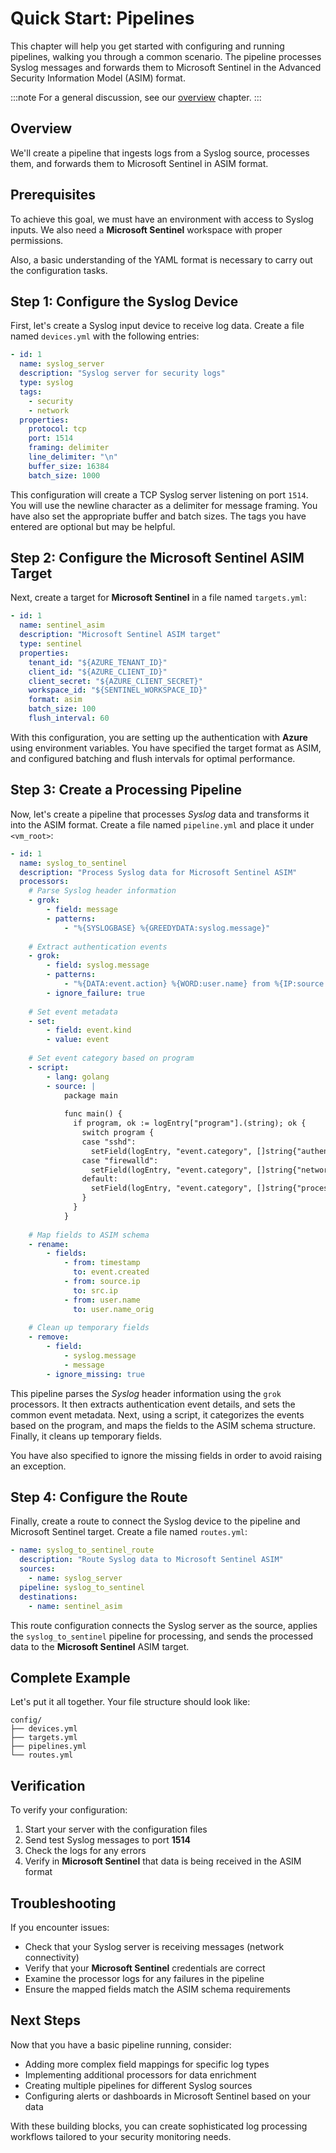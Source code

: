 # Quick Start: Pipelines

This chapter will help you get started with configuring and running pipelines, walking you through a common scenario. The pipeline processes Syslog messages and forwards them to Microsoft Sentinel in the Advanced Security Information Model (ASIM) format.

:::note
For a general discussion, see our [overview](/docs/configuration/pipelines/index.mdx) chapter.
:::

## Overview

We'll create a pipeline that ingests logs from a Syslog source, processes them, and forwards them to Microsoft Sentinel in ASIM format.

## Prerequisites

To achieve this goal, we must have an environment with access to Syslog inputs. We also need a **Microsoft Sentinel** workspace with proper permissions.

Also, a basic understanding of the YAML format is necessary to carry out the configuration tasks.

## Step 1: Configure the Syslog Device

First, let's create a Syslog input device to receive log data. Create a file named `devices.yml` with the following entries:

```yml
- id: 1
  name: syslog_server
  description: "Syslog server for security logs"
  type: syslog
  tags:
    - security
    - network
  properties:
    protocol: tcp
    port: 1514
    framing: delimiter
    line_delimiter: "\n"
    buffer_size: 16384
    batch_size: 1000
```

This configuration will create a TCP Syslog server listening on port `1514`. You will use the newline character as a delimiter for message framing. You have also set the appropriate buffer and batch sizes. The tags you have entered are optional but may be helpful.

## Step 2: Configure the Microsoft Sentinel ASIM Target

Next, create a target for **Microsoft Sentinel** in a file named `targets.yml`:

```yml
- id: 1
  name: sentinel_asim
  description: "Microsoft Sentinel ASIM target"
  type: sentinel
  properties:
    tenant_id: "${AZURE_TENANT_ID}"
    client_id: "${AZURE_CLIENT_ID}"
    client_secret: "${AZURE_CLIENT_SECRET}"
    workspace_id: "${SENTINEL_WORKSPACE_ID}"
    format: asim
    batch_size: 100
    flush_interval: 60
```

With this configuration, you are setting up the authentication with **Azure** using environment variables. You have specified the target format as ASIM, and configured batching and flush intervals for optimal performance.

## Step 3: Create a Processing Pipeline

Now, let's create a pipeline that processes _Syslog_ data and transforms it into the ASIM format. Create a file named `pipeline.yml` and place it under `<vm_root>`:

```yml
- id: 1
  name: syslog_to_sentinel
  description: "Process Syslog data for Microsoft Sentinel ASIM"
  processors:
    # Parse Syslog header information
    - grok:
        - field: message
        - patterns:
            - "%{SYSLOGBASE} %{GREEDYDATA:syslog.message}"
    
    # Extract authentication events
    - grok:
        - field: syslog.message
        - patterns:
            - "%{DATA:event.action} %{WORD:user.name} from %{IP:source.ip}"
        - ignore_failure: true
    
    # Set event metadata
    - set:
        - field: event.kind
        - value: event
    
    # Set event category based on program
    - script:
        - lang: golang
        - source: |
            package main
            
            func main() {
              if program, ok := logEntry["program"].(string); ok {
                switch program {
                case "sshd":
                  setField(logEntry, "event.category", []string{"authentication"})
                case "firewalld":
                  setField(logEntry, "event.category", []string{"network"})
                default:
                  setField(logEntry, "event.category", []string{"process"})
                }
              }
            }
    
    # Map fields to ASIM schema
    - rename:
        - fields:
            - from: timestamp
              to: event.created
            - from: source.ip
              to: src.ip
            - from: user.name
              to: user.name_orig
    
    # Clean up temporary fields
    - remove:
        - field:
            - syslog.message
            - message
        - ignore_missing: true
```

This pipeline parses the _Syslog_ header information using the `grok` processors. It then extracts authentication event details, and sets the common event metadata. Next, using a script, it categorizes the events based on the program, and maps the fields to the ASIM schema structure. Finally, it cleans up temporary fields.

You have also specified to ignore the missing fields in order to avoid raising an exception.

## Step 4: Configure the Route

Finally, create a route to connect the Syslog device to the pipeline and Microsoft Sentinel target. Create a file named `routes.yml`:

```yml
- name: syslog_to_sentinel_route
  description: "Route Syslog data to Microsoft Sentinel ASIM"
  sources:
    - name: syslog_server
  pipeline: syslog_to_sentinel
  destinations:
    - name: sentinel_asim
```

This route configuration connects the Syslog server as the source, applies the `syslog_to_sentinel` pipeline for processing, and sends the processed data to the **Microsoft Sentinel** ASIM target.

## Complete Example

Let's put it all together. Your file structure should look like:

```
config/
├── devices.yml
├── targets.yml
├── pipelines.yml
└── routes.yml
```

## Verification

To verify your configuration:

1. Start your server with the configuration files
2. Send test Syslog messages to port **1514**
3. Check the logs for any errors
4. Verify in **Microsoft Sentinel** that data is being received in the ASIM format

## Troubleshooting

If you encounter issues:

- Check that your Syslog server is receiving messages (network connectivity)
- Verify that your **Microsoft Sentinel** credentials are correct
- Examine the processor logs for any failures in the pipeline
- Ensure the mapped fields match the ASIM schema requirements

## Next Steps

Now that you have a basic pipeline running, consider:

- Adding more complex field mappings for specific log types
- Implementing additional processors for data enrichment
- Creating multiple pipelines for different Syslog sources
- Configuring alerts or dashboards in Microsoft Sentinel based on your data

With these building blocks, you can create sophisticated log processing workflows tailored to your security monitoring needs.
